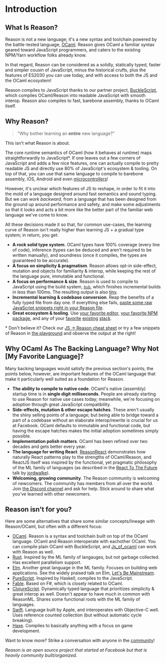 
# Introduction

## What Is Reason?

Reason is not a new language; it's a new syntax and toolchain powered by the battle-tested language, [OCaml](http://ocaml.org). Reason gives OCaml a familiar syntax geared toward JavaScript programmers, and caters to the existing NPM/Yarn workflow folks already know.

In that regard, Reason can be considered as a solidly, statically typed, faster and simpler cousin of JavaScript, minus the historical crufts, plus the features of ES2030 you can use today, and with access to both the JS and the OCaml ecosystem!

Reason compiles to JavaScript thanks to our partner project, [BuckleScript](https://bucklescript.github.io), which compiles OCaml/Reason into readable JavaScript with smooth interop. Reason also compiles to fast, barebone assembly, thanks to OCaml itself.

## Why Reason?

> "Why bother learning an **entire** new language?"

This isn't what Reason is about.

The core runtime semantics of OCaml (how it behaves at runtime) maps straightforwardly to JavaScript\*. If one leaves out a few corners of JavaScript and adds a few nice features, one can actually compile to pretty readable JS and directly use 80% of JavaScript's ecosystem & tooling. On top of that, you can use that same language to compile to barebone assembly, iOS, Android and even [microcontrollers](http://www.algo-prog.info/ocapic/web/index.php?id=ocapic)!

However, it's unclear which features of JS to reshape, in order to fit it into the mold of a language designed around fast semantics and sound typing. But we can _work backward_, from a language that has been designed from the ground up around performance and safety, and make some adjustments so that it looks and acts a bit more like the better part of the familiar web language we've come to know.

All these decisions made it so that, for common use-cases, the learning curve of Reason isn't really higher than learning JS + a gradual type system; in return, you get:

- **A rock solid type system**. OCaml types have 100% coverage (every line of code), inference (types can be deduced and aren't required to be written manually), and soundness (once it compiles, the types are guaranteed to be accurate).
- **A focus on simplicity & pragmatism**. Reason allows opt-in side-effect, mutation and objects for familiarity & interop, while keeping the rest of the language pure, immutable and functional.
- **A focus on performance & size**. Reason is used to compile to JavaScript using the build system, [`bsb`](https://bucklescript.github.io/docs/en/build-overview.html), which finishes incremental builds in less than 100ms. The resulting output is also [tiny](https://twitter.com/bobzhang1988/status/827562467148623875).
- **Incremental learning & codebase conversion**. Reap the benefits of a fully typed file from day one. If everything else fails, [paste some raw JavaScript snippets right in your Reason file](./latest/interop).
- **Great ecosystem & tooling**. Use [your favorite editor](./latest/editor-plugins), [your favorite NPM package](latest/libraries), and any of your [favorite](https://github.com/reasonml/reason-react) [existing](https://github.com/reasonml-community/bs-jest) [stack](https://webpack.js.org).

\* Don't believe it? Check our [JS -> Reason cheat sheet](latest/syntax-cheatsheet) or try a few snippets of Reason in [the playground](//reasonml.github.io/try.html) and observe the output at the right!

## Why OCaml As The Backing Language? Why Not [My Favorite Language]?

Many backing languages would satisfy the previous section's points; the points below, however, are important features of the OCaml language that make it particularly well suited as a foundation for Reason.

- **The ability to compile to native code**. OCaml's native (assembly) startup time is in **single digit milliseconds**. People are already starting to use Reason for native use cases today; meanwhile, we're focusing on adoption through great JavaScript compatibility.
- **Side-effects, mutation & other escape hatches**. These aren't usually the shiny selling points of a language; but being able to bridge toward a part of a codebase without an elaborate interop/rewrite is crucial for us at Facebook. OCaml defaults to immutable and functional code, but having the escape hatches makes the initial adoption sometimes simply possible.
- **Implementation polish matters**. OCaml has been refined over two decades and gets better every year.
- **The language for writing React**. [ReasonReact](https://reasonml.github.io/reason-react/) demonstrates how naturally React patterns play to the strengths of OCaml/Reason, and ReactJS itself was inspired by the functional, yet pragmatic philosophy of the ML family of languages (as described in the [React To The Future](https://www.youtube.com/watch?v=5fG_lyNuEAw) talk by [jordwalke](https://twitter.com/jordwalke)).
- **Welcoming, growing community**. The Reason community is welcoming of newcomers. The community has members from all over the world. Join [the Discord channel](https://discord.gg/reasonml) and ask for help. Stick around to share what you've learned with other newcomers.

## Reason isn't for you?

Here are some alternatives that share some similar concepts/lineage with Reason/OCaml, but often with a different focus:

- [OCaml](http://ocaml.org). Reason is a syntax and toolchain built on top of the OCaml language. OCaml and Reason interoperate with eachother OCaml. You can compile plain OCaml with BuckleScript, and [Js_of_ocaml](http://ocsigen.org/js_of_ocaml/) can work with Reason as well.
- [Rust](http://rust-lang.org). Inspired by the ML family of langauges, but not garbage collected. Has excellent parallelism support.
- [Elm](http://elm-lang.org). Another great language in the ML family. Focuses on building web applications. See the widely praised talk on Elm, [Let's Be Mainstream](https://www.youtube.com/watch?v=oYk8CKH7OhE).
- [PureScript](http://www.purescript.org). Inspired by Haskell, compiles to the JavaScript.
- [Fable](http://fable.io/). Based on F#, which is closely related to OCaml.
- [ClojureScript](https://clojurescript.org). Dynamically typed language that prioritizes simplicity & great interop as well. Doesn't appear to have much in common with ReasonML. Shares some functional roots with the ML family of languages.
- [Swift](https://www.apple.com/swift/). Language built by Apple, and interoperates with Objective-C well. Uses reference counted collection (but without automatic cycle breaking).
- [Haxe](https://haxe.org). Compiles to basically anything with a focus on game development.

Want to know more? Strike a conversation with anyone in the [community](//reasonml.github.io/community)!

_Reason is an open source project that started at Facebook but that is heavily community built/organized_.
